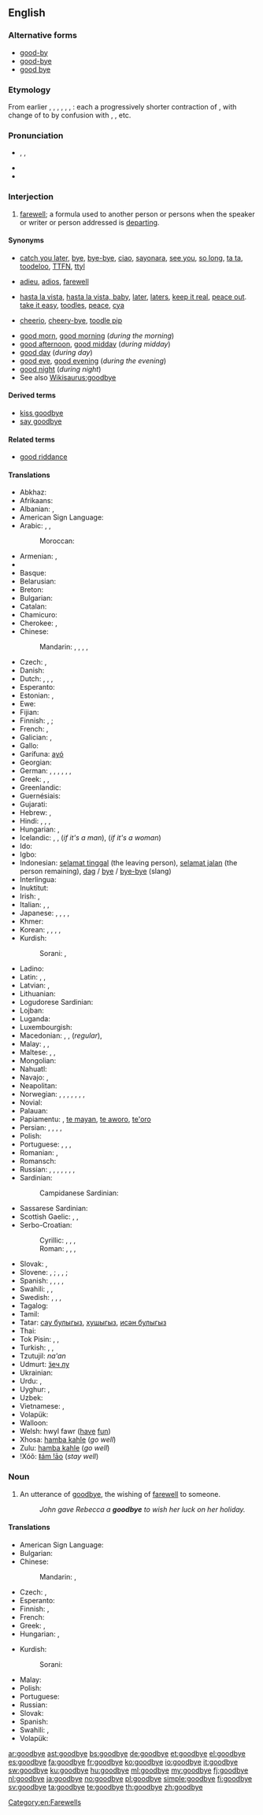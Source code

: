 ==English==

===Alternative forms===
* [[good-by]]
* [[good-bye]]
* [[good bye]]

===Etymology===
From earlier {{term|Godby|lang=en}}, {{term|Godby'e|lang=en}}, {{term|Godbwye|lang=en}}, {{term|God b'w'y|lang=en}}, {{term|God bwy yee|lang=en}}, {{term|God buy you|lang=en}}, {{term|God be wi' you|lang=en}}: each a progressively shorter contraction of {{term||[[God]] [[be]] [[with]] [[you]]}}, with change of {{term|God|lang=en}} to {{term|good|lang=en}} by confusion with {{term|good morning|lang=en}}, {{term|good day|lang=en}}, etc.

===Pronunciation===
* {{enPR|go͝odbīʹ}}, {{IPA|/ɡʊdˈbaɪ/}}, {{X-SAMPA|/gUd"baI/}}
* {{audio|En-us-goodbye.ogg|Audio (US)}}
* {{rhymes|aɪ}}

===Interjection===
{{en-interj}}

# [[farewell]]; a formula used to another person or persons when the speaker or writer or person addressed is [[depart]]ing.

====Synonyms====
* {{a|informal}} [[catch you later]], [[bye]], [[bye-bye]], [[ciao]], [[sayonara]], [[see you]], [[so long]], [[ta ta]], [[toodeloo]], [[TTFN]], [[ttyl]]
* {{a|formal}} [[adieu]], [[adios]], [[farewell]]
* {{a|slang}} [[hasta la vista]], [[hasta la vista, baby]], [[later]], [[laters]], [[keep it real]], [[peace out]]. [[take it easy]], [[toodles]], [[peace]], [[cya]]
* {{a|UK, informal}} [[cheerio]], [[cheery-bye]], [[toodle pip]] {{a|dated}}
<!--no: just an incorrect spelling of "bye-bye": * [[buh-bye]] {{qualifier|slang}}-->
* [[good morn]], [[good morning]] (''during the morning'')
* [[good afternoon]], [[good midday]] (''during midday'')
* [[good day]] (''during day'')
* [[good eve]], [[good evening]] (''during the evening'')
* [[good night]] (''during night'')
* See also [[Wikisaurus:goodbye]]

====Derived terms====
* [[kiss goodbye]]
* [[say goodbye]]

====Related terms====
* [[good riddance]]

====Translations====
{{trans-top|farewell}}
* Abkhaz: {{t-|ab|абзиараҙы|tr=abziaraʒy|sc=Cyrl}}
* Afrikaans: {{t-|af|totsiens}}
* Albanian: {{t-|sq|mirë u pafshim}}, {{t-|sq|mirupafshim}}
* American Sign Language: {{tø|ase|OpenB@SideChesthigh-PalmForward BentB@SideChesthigh-PalmForward}}
* Arabic: {{t+|ar|مع السلامة|tr=ma3a as-salaama}}, {{t-|ar|إلى اللقاء|tr=ilaa al-liqaa'}}, {{t-|ar|وداعا|alt=وداعًا|tr=wadaa3an}}
*: Moroccan: {{t-|ar|بسلامة|tr=bslāma}}
* Armenian: {{t-|hy|ցտեսություն|tr=c’tesut’yun}}, {{t-|hy|հաջողություն|tr=haǰoġut’yun}}
* {{trreq|az}}
* Basque: {{t-|eu|agur}}
* Belarusian: {{t-|be|да пабачэння|tr=da pabáčennja}}
* Breton: {{t+|br|kenavo}}
* Bulgarian: {{t+|bg|довиждане|tr=dovíždane|sc=Cyrl}}
* Catalan: {{t+|ca|adéu}}
* Chamicuro: {{tø|ccc|alyos}}
* Cherokee: {{t-|chr|ᏙᎾᏓᎪᎲ|tr=donadagohv (sing.)|sc=Cher}}, {{t-|chr|ᏙᏓᏓᎪᎲ|tr=dodadagohv (pl.)|sc=Cher}}
* Chinese:
*: Mandarin: {{t-|cmn|再見|sc=Hani}}, {{t-|cmn|再见|tr=zàijiàn|sc=Hani}}, {{t-|cmn|再會|sc=Hani}}, {{t-|cmn|再会|tr=zàihuì|sc=Hani}}, {{t-|cmn|拜拜|tr=báibái|sc=Hani}}
* Czech: {{t+|cs|na shledanou}}, {{t-|cs|sbohem}}
* Danish: {{t+|da|farvel}}
* Dutch: {{t+|nl|tot ziens}}, {{t+|nl|doei}}, {{t+|nl|dag}}, {{t-|nl|houdoe}}
* Esperanto: {{t-|eo|adiaŭ}}
* Estonian: {{t-|et|head aega}}, {{t-|et|nägemist}}
* Ewe: {{tø|ee|hede nyuie}}
* Fijian: {{t-|fj|moce}}
* Finnish: {{t+|fi|näkemiin}}, {{t+|fi|hyvästi}}; {{t+|fi|kuulemiin}} {{qualifier|telephone}}
* French: {{t+|fr|au revoir}}, {{t+|fr|adieu}}
* Galician: {{t+|gl|adeus}}, {{t-|gl|deica logo}}
* Gallo: {{tø|roa-gal|à tantoou}}
* Garífuna: [[ayó]]
* Georgian: {{t-|ka|ნახვამდის|tr=naxvamdis|sc=Geor}}
* German: {{t+|de|auf Wiedersehen}}, {{t-|de|auf Wiederschauen}} {{qualifier|Austria}}, {{t-|de|auf Wiederhören}} {{gloss|telephone}}, {{t+|de|tschüss}}, {{t+|de|tschau}} {{gloss|ciao}}, {{t-|de|bis später}}, {{t+|de|bis bald}}
* Greek: {{t+|el|γεια|tr=geia}}, {{t+|el|αντίο|tr=antío}}, {{t+|el|εις το επανιδείν|tr=eis to epanideín}}
* Greenlandic: {{t-|kl|baj}}
* Guernésiais: {{tø|roa-grn|à la perchôine}}
* Gujarati: {{t-|gu|આવજો|tr=āvjo}}
* Hebrew: {{t-|he|להתראות|alt=לְהִתְרָאוֹת|tr=lə-hitraót}}, {{t+|he|שלום|m|tr=shalóm|sc=Hebr}}
* Hindi: {{t+|hi|नमस्ते|tr=namaste|sc=Deva}} {{qualifier|hello/goodbye}}, {{t-|hi|ख़ुदा हाफ़िज़|tr=xudā hāfiz|sc=Deva}} {{qualifier|Muslim}}, {{t-|hi|सत श्री अकाल|tr=sat śrī akāl|sc=Deva}} {{qualifier|Sikh, hello/goodbye}}, {{t-|hi|राम-राम|tr=rāma-rāma|sc=Deva}} {{qualifier|Hindu}}
* Hungarian: {{t+|hu|viszlát}}, {{t+|hu|viszontlátásra}}
* Icelandic: {{t+|is|bless}}, {{t+|is|bæ}}{{t+|is|bæ}} {{qualifier|colloquial}}, {{t-|is|vertu sæll}} (''if it's a man''), {{t-|is|vertu sæl}} (''if it's a woman'')
* Ido: {{t+|io|til rivido}}
* Igbo: {{tø|ig|kōmẹsia}}
* Indonesian: [[selamat tinggal]] (the leaving person), [[selamat jalan]] (the person remaining), [[dag]] / [[bye]] / [[bye-bye]] (slang)
* Interlingua: {{t-|ia|adeo}}
* Inuktitut: {{t|iu|ᓴᐃᒧ|tr=saimu|sc=Cans}}
* Irish: {{t-|ga|slán agat}} {{qualifier|the person leaving}}, {{t-|ga|slán leat}} {{qualifier|the person remaining}}
* Italian: {{t+|it|arrivederci}}, {{t-|it|arrivederla}}, {{t+|it|ciao}}
* Japanese: {{t+|ja|さようなら|tr=sayōnara}}, {{qualifier|leaving, formal}} {{t-|ja|失礼します|tr=しつれいします, shitsurei-shimasu}}, {{t+|ja|それでは|tr=sore dewa}}, {{t-|ja|では|tr=dewa}}, {{qualifier|informal}} {{t-|ja|じゃあ|tr=jā}}
* Khmer: {{t-|km|លាហើយ|tr=lea hey|sc=Khmr}}
* Korean: {{t-|ko|안녕히 계세요|tr=annyeonghi gyeseyo|sc=Kore}} {{qualifier|formal, person leaving}}, {{t-|ko|안녕히 가세요|tr=annyeonghi gaseyo|sc=Kore}} {{qualifier|formal, person remaining}}, {{t-|ko|잘있어|tr=jar-isseo|sc=Kore}} {{qualifier|informal, person leaving}}, {{t-|ko|잘가|tr=jalga|sc=Kore}} {{qualifier|informal, person remaining}}, {{t+|ko|안녕|tr=annyeong|sc=Kore}} {{qualifier|informal, generic}}
* Kurdish:
*: Sorani: {{t-|ku|خوا حافیز|tr=xwa hafîz|sc=ku-Arab}}, {{t-|ku|خوات له‌گه‌ڵ|tr=xwat legell|sc=ku-Arab}}
{{trans-mid}}
* Ladino: {{tø|lad|adio}}
* Latin: {{t+|la|ave}}, {{t-|la|vale}}, {{t-|la|salve}}
* Latvian: {{t+|lv|atā}}, {{t+|lv|visu labu}}
* Lithuanian: {{t-|lt|viso gero}}
* Logudorese Sardinian: {{tø|src|adiòsu}}
* Lojban: {{t-|jbo|co'o}}
* Luganda: {{tø|lg|weeraba}}
* Luxembourgish: {{t-|lb|äddi}}
* Macedonian: {{t-|mk|чао|tr=čáо}} {{qualifier|informal}}, {{t-|mk|пријатно|tr=príjatno}}, {{t-|mk|со здравје|tr=so zdrávje}}(''regular''), {{t-|mk|довидување|tr=dovidúvanje}} {{qualifier|formal}}
* Malay: {{t-|ms|selamat tinggal}}, {{t-|ms|selamat jalan}}, {{t-|ms|jumpa lagi}}
* Maltese: {{t-|mt|ċaw}}, {{t-|mt|ċaw ċaw}}, {{t+|mt|saħħa}}
* Mongolian: {{t+|mn|баяртай|tr=bayartai|sc=Cyrl}}
* Nahuatl: {{t+|nah|anej}}
* Navajo: {{tø|nv|hágoóneeʼ}}, {{tø|nv|nááʼahideeltsééh}}
* Neapolitan: {{tø|nap|ce verimmo}}
* Norwegian: {{t+|no|adjø}}, {{t-|no|farvel}}, {{t-|no|avskjed}}, {{t-|no|hadet bra}}, {{t-|no|hadet}}, {{t+|no|ses}}, {{t-|no|snakkes}}, {{t+|no|hei}} {{qualifier|telephone}}
* Novial: {{tø|nov|adie}}
* Palauan: {{tø|pau|mechikung}}
* Papiamentu: {{tø|pap|ayo}}, [[te mayan]], [[te aworo]], [[te'oro]]
* Persian: {{t+|fa|خدا حافظ|tr=xodâ hâfez|sc=fa-Arab}}, {{t-|fa|می بینمت|tr=mi binamet|sc=fa-Arab}}, {{t-|fa|به امید دیدار|tr=be omide didar|sc=fa-Arab}}, {{t+|fa|بدرود|tr=bedrud|sc=fa-Arab}}, {{t-|fa|خدا نگهدار|tr=xodâ negahdâr|sc=fa-Arab}}
* Polish: {{t+|pl|do widzenia}}
* Portuguese: {{t+|pt|adeus}}, {{t-|pt|até-logo}}, {{t-|pt|passe-bem}}, {{t+|pt|tchau}}
* Romanian: {{t-|ro|la revedere}}, {{t-|ro|pa}}
* Romansch: {{t-|rm|a revair}}
* Russian: {{qualifier|formal}} {{t+|ru|до свидания|tr=do svidán[i]ja}}, {{t-|ru|до встречи|tr=do vstréči}}, {{qualifier|formal}} {{t+|ru|счастливо|tr=sčastlívo}}, {{qualifier|informal}}, {{t+|ru|пока|tr=poká}}, {{t-|ru|чао|tr=čáo}}, {{t-|ru|с богом|tr=s bógom|sc=Cyrl}}, {{t-|ru|увидимся|tr=uvídimsja|sc=Cyrl}}
* Sardinian:
*: Campidanese Sardinian: {{tø|sro|adiòsu}}
* Sassarese Sardinian: {{tø|sdc|adiòssu}}
* Scottish Gaelic: {{t-|gd|beannachd leat}} {{qualifier|familiar}}, {{t-|gd|beannachd leibh}} {{qualifier|formal}}, {{t-|gd|soraidh}}
* Serbo-Croatian:
*: Cyrillic: {{t-|sh|до виђења}}, {{t-|sh|довиђења}}, {{t-|sh|збогом}}, {{t-|sh|поздрав}}
*: Roman: {{t-|sh|do viđenja}}, {{t-|sh|doviđenja}}, {{t-|sh|zbogom}}, {{t-|sh|pozdrav}}
* Slovak: {{t-|sk|zbohom}}, {{t-|sk|do videnia}}
* Slovene: {{t-|sl|adijo|alt=adíjo}}, {{t-|sl|čao|alt=čáo}} {{qualifier|informal}}; {{t-|sl|nasvidenje|alt=nasvídenje}}, {{t-|sl|lep pozdrav|alt=lép pozdràv}}, {{t-|sl|srečno|alt=sréčno}} {{qualifier|formal}}; {{t-|sl|zbogom|alt=zbógom}} {{qualifier|archaic}}
* Spanish: {{t+|es|adiós}}, {{t+|es|hasta luego}}, {{t-|es|hasta la vista}}, {{t-|es|hasta pronto}}, {{t-|es|nos vemos}}
* Swahili: {{t+|sw|kwaheri}}, {{t-|sw|tuonane tena}},  {{t+|sw|majaliwea}}
* Swedish: {{t+|sv|adjö}}, {{t+|sv|hej då}}, {{t+|sv|hej}}, {{t+|sv|farväl}}
* Tagalog: {{t+|tl|paalam}}
* Tamil: {{t-|ta|சென்று வருகிறேன்|tr=sentru varukirean}}
* Tatar: [[сау булыгыз]], [[хушыгыз]], [[исән булыгыз]]
* Thai: {{t-|th|ลา ก่อน|tr=lâ kon}}
* Tok Pisin: {{t-|tpi|lukim yu bihain}}, {{t-|tpi|bai}}, {{t-|tpi|lukim yu}}
* Turkish: {{t+|tr|güle güle}}, {{t-|tr|hoşça kalın}}, {{t-|tr|Allah'a ısmarladık}}
* Tzutujil: ''na'an''
* Udmurt: [[ӟеч лу]]
* Ukrainian: {{t-|uk|до побачення|tr=do pobáčennja}}
* Urdu: {{t-|ur|خدا حافظ|tr=xudā hāfiz}}, {{t-|ur|نمستے|tr=namaste|sc=ur-Arab}}
* Uyghur: {{t|ug|خوش|tr=xosh|sc=ug-Arab}}, {{t|ug|خوش ئەمىسە|tr=xosh emise|sc=ug-Arab}}
* Uzbek: {{t-|uz|xayr}}
* Vietnamese: {{t+|vi|tạm biệt}}, {{t-|vi|xin chào}}
* Volapük: {{t+|vo|ledit}}
* Walloon: {{t-|wa|årvey}}
* Welsh: hwyl fawr ([[have]] [[fun]])
* Xhosa: [[hamba kahle]] (''go well'')
* Zulu: [[hamba kahle]] (''go well'')
* ǃXóõ: [[ǁám ǃāo]] (''stay well'')
{{trans-bottom}}

===Noun===
{{en-noun}}

# An utterance of [[goodbye]], the wishing of [[farewell]] to someone.
#: ''John gave Rebecca a '''goodbye''' to wish her luck on her holiday.''

====Translations====
{{trans-top|an utterance of goodbye}}
* American Sign Language: {{tø|ase|OpenB@SideChesthigh-PalmForward BentB@SideChesthigh-PalmForward}}
* Bulgarian: {{t+|bg|довиждане|n|tr=dovíjdane}}
* Chinese:
*: Mandarin: {{t|cmn|走好|sc=Hani}}, {{t|cmn|走好|tr=zouhao|sc=Hani}}
* Czech: {{t-|cs|rozloučení|n}}, {{t-|cs|sbohem|n}}
* Esperanto: {{t-|eo|adiaŭo}}
* Finnish: {{t-|fi|hyvästit|p}}, {{t-|fi|jäähyväiset|p}}
* French: {{t+|fr|au revoir|m}}
* Greek: {{t+|el|αποχαιρετισμός|m|tr=apochairetismós}}, {{t+|el|αντίο|tr=antío}}
* Hungarian: {{t-|hu|istenhozzád}}, {{t-|hu|búcsúszó}}
{{trans-mid}}
* Kurdish:
*: Sorani: {{t-|ku|خواحافیزی|tr=xwa hafízí|sc=ku-Arab}}
* Malay: {{t-|ms|ucapan selamat tinggal}}
* Polish: {{t-|pl|pożegnanie|n}}
* Portuguese: {{t+|pt|adeus|m}}
* Russian: {{t+|ru|прощание|n}}
* Slovak: {{t-|sk|zbohom|n}}
* Spanish: {{t+|es|adiós|m}}
* Swahili: {{t+|sw|baibai}}, {{t+|sw|majaliwea}}
* Volapük: {{t+|vo|adyö}}
{{trans-bottom}}

[[Category:en:Farewells]]

[[ar:goodbye]]
[[ast:goodbye]]
[[bs:goodbye]]
[[de:goodbye]]
[[et:goodbye]]
[[el:goodbye]]
[[es:goodbye]]
[[fa:goodbye]]
[[fr:goodbye]]
[[ko:goodbye]]
[[io:goodbye]]
[[it:goodbye]]
[[sw:goodbye]]
[[ku:goodbye]]
[[hu:goodbye]]
[[ml:goodbye]]
[[my:goodbye]]
[[fj:goodbye]]
[[nl:goodbye]]
[[ja:goodbye]]
[[no:goodbye]]
[[pl:goodbye]]
[[simple:goodbye]]
[[fi:goodbye]]
[[sv:goodbye]]
[[ta:goodbye]]
[[te:goodbye]]
[[th:goodbye]]
[[zh:goodbye]]